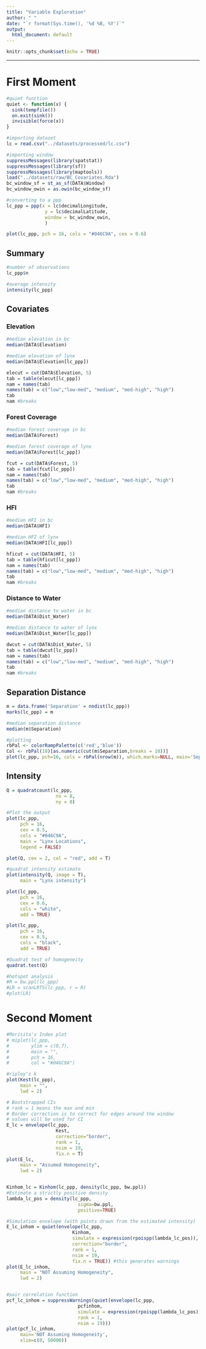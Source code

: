 ```yaml
---
title: "Variable Exploration"
author: " "
date: "`r format(Sys.time(), '%d %B, %Y')`"
output:
  html_document: default
---
```


```r
knitr::opts_chunk$set(echo = TRUE)
```


* * *

# First Moment

```r
#quiet function
quiet <- function(x) { 
  sink(tempfile()) 
  on.exit(sink()) 
  invisible(force(x)) 
}

#importing dataset
lc = read.csv("../datasets/processed/lc.csv")

#importing window
suppressMessages(library(spatstat))
suppressMessages(library(sf))
suppressMessages(library(maptools))
load("../datasets/raw/BC_Covariates.Rda")
bc_window_sf = st_as_sf(DATA$Window)
bc_window_owin = as.owin(bc_window_sf)

#converting to a ppp
lc_ppp = ppp(x = lc$decimalLongitude, 
              y = lc$decimalLatitude, 
              window = bc_window_owin, 
              )

plot(lc_ppp, pch = 16, cols = "#046C9A", cex = 0.6)
```


## Summary

```r
#number of observations
lc_ppp$n

#average intensity
intensity(lc_ppp)
```


## Covariates

### Elevation

```r
#median elevation in bc
median(DATA$Elevation)

#median elevation of lynx
median(DATA$Elevation[lc_ppp])

elecut = cut(DATA$Elevation, 5)
tab = table(elecut[lc_ppp])
nam = names(tab)
names(tab) = c("low","low-med", "medium", "med-high", "high")
tab
nam #breaks
```




### Forest Coverage

```r
#median forest coverage in bc
median(DATA$Forest)

#median forest coverage of lynx
median(DATA$Forest[lc_ppp])

fcut = cut(DATA$Forest, 5)
tab = table(fcut[lc_ppp])
nam = names(tab)
names(tab) = c("low","low-med", "medium", "med-high", "high")
tab
nam #breaks
```





### HFI

```r
#median HFI in bc
median(DATA$HFI)

#median HFI of lynx
median(DATA$HFI[lc_ppp])

hficut = cut(DATA$HFI, 5)
tab = table(hficut[lc_ppp])
nam = names(tab)
names(tab) = c("low","low-med", "medium", "med-high", "high")
tab
nam #breaks
```





### Distance to Water

```r
#median distance to water in bc
median(DATA$Dist_Water)

#median distance to water of lynx
median(DATA$Dist_Water[lc_ppp])

dwcut = cut(DATA$Dist_Water, 5) 
tab = table(dwcut[lc_ppp])
nam = names(tab)
names(tab) = c("low","low-med", "medium", "med-high", "high")
tab
nam #breaks
```



## Separation Distance

```r
m = data.frame('Separation' = nndist(lc_ppp))
marks(lc_ppp) = m

#median separation distance
median(m$Separation)

#plotting
rbPal <- colorRampPalette(c('red','blue'))
Col <- rbPal(10)[as.numeric(cut(m$Separation,breaks = 10))]
plot(lc_ppp, pch=16, cols = rbPal(nrow(m)), which.marks=NULL, main='Separation Distance')
```


## Intensity

```r
Q = quadratcount(lc_ppp,
                  nx = 8,
                  ny = 8)

#Plot the output 
plot(lc_ppp,
     pch = 16,
     cex = 0.5,
     cols = "#046C9A",
     main = "Lynx Locations", 
     legend = FALSE)

plot(Q, cex = 2, col = "red", add = T)

#quadrat intensity estimate
plot(intensity(Q, image = T),
     main = "Lynx intensity")

plot(lc_ppp,
     pch = 16,
     cex = 0.6,
     cols = "white",
     add = TRUE)

plot(lc_ppp,
     pch = 16,
     cex = 0.5,
     cols = "black",
     add = TRUE)

#Quadrat test of homogeneity 
quadrat.test(Q)

#hotspot analysis
#R = bw.ppl(lc_ppp)
#LR = scanLRTS(lc_ppp, r = R)
#plot(LR)
```



# Second Moment

```r
#Morisita's Index plot
# miplot(lc_ppp,
#        ylim = c(0,7),
#        main = "",
#        pch = 16,
#        col = "#046C9A")

#ripley's k
plot(Kest(lc_ppp),
     main = "",
     lwd = 2)

# Bootstrapped CIs
# rank = 1 means the max and min
# Border correction is to correct for edges around the window
# values will be used for CI
E_lc = envelope(lc_ppp,
                  Kest,
                  correction="border",
                  rank = 1,
                  nsim = 19,
                  fix.n = T)
plot(E_lc,
     main = "Assumed Homogeneity",
     lwd = 2)


Kinhom_lc = Kinhom(lc_ppp, density(lc_ppp, bw.ppl))
#Estimate a strictly positive density
lambda_lc_pos = density(lc_ppp,
                          sigma=bw.ppl,
                          positive=TRUE)

#Simulation envelope (with points drawn from the estimated intensity)
E_lc_inhom = quiet(envelope(lc_ppp,
                        Kinhom,
                        simulate = expression(rpoispp(lambda_lc_pos)),
                        correction="border",
                        rank = 1,
                        nsim = 19,
                        fix.n = TRUE)) #this generates warnings
plot(E_lc_inhom,
     main = "NOT Assuming Homogeneity",
     lwd = 2)


#pair correlation function
pcf_lc_inhom = suppressWarnings(quiet(envelope(lc_ppp,
                          pcfinhom,
                          simulate = expression(rpoispp(lambda_lc_pos)),
                          rank = 1,
                          nsim = 19)))
plot(pcf_lc_inhom, 
     main='NOT Assuming Homogeneity', 
     xlim=c(0, 50000))
```





